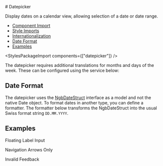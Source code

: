 
<Meta of={datepickerStories} />

<div className="docs-title">
  # Datepicker

  <nav>
    <link-design of={JSON.stringify(datepickerStories)}></link-design>
    <NgbComponentDemoLink component="datepicker" />
  </nav>
</div>

<p className="lead">Display dates on a calendar view, allowing selection of a date or date range.</p>

<NgbComponentAlert component="datepicker" />

<ul>
  <li>
    <a href="#component-import" target="_self">Component Import</a>
  </li>
  <li>
    <a href="#style-imports" target="_self">Style Imports</a>
  </li>
  <li>
    <a href="#internationalization" target="_self">Internationalization</a>
  </li>
  <li>
    <a href="#date-format" target="_self">Date Format</a>
  </li>
  <li>
    <a href="#examples" target="_self">Examples</a>
  </li>
</ul>

<NgbComponentImport module="NgbDatepickerModule" />

<StylesPackageImport components={["datepicker"]} />

<NgbComponentInternationalization />

The datepicker requires additional translations for months and days of the week. These can be configured using the service below:

<div className='limit-source-height'>
  <Source code={datepickerI18nProvider} language="typescript"/>
</div>
<Source code={datepickerI18nProviderImport} language="typescript"/>

## Date Format

The datepicker uses the [NgbDateStruct](https://ng-bootstrap.github.io/#/components/datepicker/api#NgbDateStruct) interface as a model and not the native Date object.
To format dates in another type, you can define a formatter.
The formatter below transforms the NgbDateStruct into the usual Swiss format string `DD.MM.YYYY`.

<div className='limit-source-height'>
  <Source code={datepickerFormatter} language="typescript"/>
</div>
<Source code={datepickerFormatterImport} language="typescript"/>


## Examples

<PostTabs>
  <PostTabHeader slot="tabs" panel="floating-label">Floating Label Input</PostTabHeader>
  <PostTabPanel name="floating-label">
    <Source code={datepickerFloatingLabel} language="html"/>
  </PostTabPanel>

  <PostTabHeader slot="tabs" panel="navigation-arrows">Navigation Arrows Only</PostTabHeader>
  <PostTabPanel name="navigation-arrows">
    <Source code={datepickerNavigationArrows} language="html"/>
  </PostTabPanel>

  <PostTabHeader slot="tabs" panel="validation">Invalid Feedback</PostTabHeader>
  <PostTabPanel name="validation">
    <Source code={datepickerValidation} language="html"/>
  </PostTabPanel>
</PostTabs>

